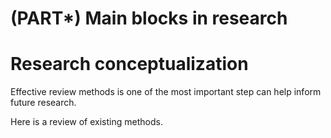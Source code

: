 # (PART\*) Main blocks in research {-}

# Research conceptualization

Effective review methods is one of the most important step can help inform future research.

Here is a review of existing methods.
